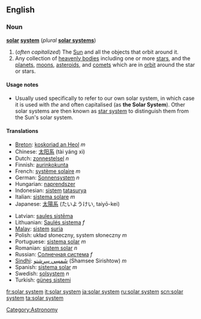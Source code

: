 ==English==

===Noun===
'''[[solar]] [[system]]''' (''plural'' '''[[solar systems]]''')
{{wikipedia}}
#(''often capitalized'') The [[Sun]] and all the objects that orbit around it.
#Any collection of [[heavenly bodies]] including one or more [[star]]s, and the [[planet]]s, [[moon]]s, [[asteroid]]s, and [[comet]]s which are in [[orbit]] around the star or stars.

====Usage notes====
*Usually used specifically to refer to our own solar system, in which case it is used with ''the'' and often capitalised (as '''the Solar System''').  Other solar systems are then known as [[star system]] to distinguish them from the Sun's solar system.

====Translations====
{{top}}
*[[Breton]]: [[koskoriad an Heol]] ''m''
*Chinese: [[太阳系]] (tài yáng xì)
*Dutch: [[zonnestelsel]] ''n''
*Finnish: [[aurinkokunta]]
*French: [[système solaire]] ''m''
*German: [[Sonnensystem]] ''n''
*Hungarian: [[naprendszer]]
*Indonesian: [[sistem]] [[tatasurya]]
*Italian: [[sistema solare]] ''m''
*Japanese: [[太陽系]] (たいようけい, taiyō-kei)
{{mid}}
*Latvian: [[saules sistēma]] {{f}}
*Lithuanian: [[Saulės sistema]] ''f''
*[[Malay]]: [[sistem]] [[suria]]
*Polish: układ słoneczny, system słoneczny ''m''
*Portuguese: [[sistema solar]] ''m''
*Romanian: [[sistem solar]] ''n''
*Russian: [[Солнечная система]] ''f''
*[[Sindhi]]: [[شَمسِي سِرِشتو]] (Shamsee Sirishtow) ''m''
*Spanish: [[sistema solar]] ''m''
*Swedish: [[solsystem]] ''n''
*Turkish: [[güneş sistemi]]
{{bottom}}

[[Category:Astronomy]]

[[fr:solar system]]
[[it:solar system]]
[[ja:solar system]]
[[ru:solar system]]
[[scn:solar system]]
[[ta:solar system]]